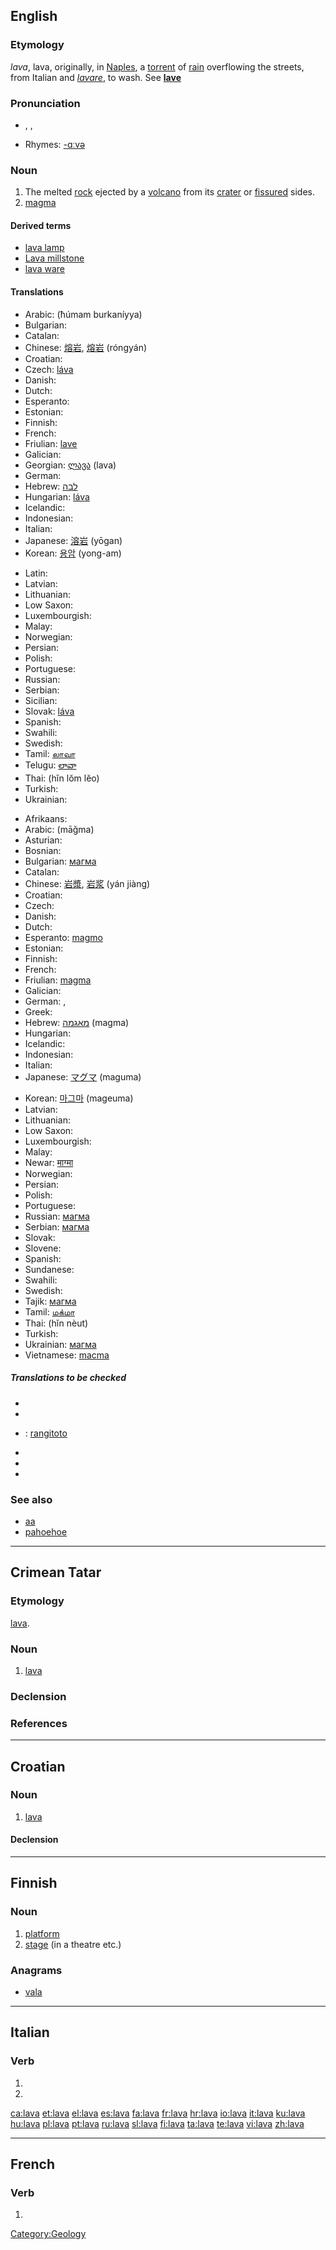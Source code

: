 {{see|Lava}}
{{wikipedia}}
==English==

===Etymology===
{{It.}} ''lava'', lava, originally, in [[Naples]], a [[torrent]] of [[rain]] overflowing the streets, from Italian and {{L.}} ''[[lavare]]'', to wash. See '''[[lave]]'''

===Pronunciation===
* {{enPR|läʹvə}}, {{IPA|/lɑːvə/}}, {{SAMPA|/lA:v@/}}
* Rhymes: [[Rhymes:English:-ɑːvə|-ɑːvə]]

===Noun===
{{en-noun|s|-}}

# The melted [[rock]] ejected by a [[volcano]] from its [[crater]] or [[fissure]]d sides.<!--encyclopedic info: It flows out in streams sometimes miles or kilometres in length. It also issues from fissures in the earth's surface, and forms beds covering many square miles, as in the Northwestern United States.
#: '''Note:''' Lavas are classed, according to their 1) structure, as [[scoriaceous]] or [[cellular]], [[glassy]], [[stony]], etc., 2) according to the material of which they consist, as [[doleritic]], [[trachytic]], etc., and 3) according to their form in flows as either [[aa]] or [[pahoehoe]].-->
# [[magma]]<!--, molten rock ''within'' the earth.-->

====Derived terms====
*[[lava lamp]]
*[[Lava millstone]]<!--:, a hard and coarse basaltic millstone from the neighborhood of the [[Rhine]].-->
*[[lava ware]]<!--:, a kind of cheap pottery made of iron slag cast into tiles, [[urn]]s, table tops, etc., resembling lava in appearance.-->

====Translations====
{{trans-top|melted rock}}
* Arabic: {{Arab|[[حمم بركانية]]}} (ħúmam burkaníyya) {{f}}
* Bulgarian: {{t-|bg|лава|f|sc=Cyrl}}
* Catalan: {{t+|ca|lava|f}}
* Chinese: [[熔岩]], [[熔岩]] (róngyán)
* Croatian: {{t+|hr|lava|f}}
* Czech: [[láva]] {{f}}
* Danish: {{t-|da|lava|c}}
* Dutch: {{t-|nl|lava|f}}
* Esperanto: {{t-|eo|lafo|xs=Esperanto}}
* Estonian: {{t-|et|laava}}
* Finnish: {{t+|fi|laava}}
* French: {{t+|fr|lave|f}}
* Friulian: [[lave]] {{f}}
* Galician: {{t-|gl|lava|f|xs=Galician}}
* Georgian: [[ლავა]] (lava)
* German: {{t+|de|Lava|f}}
* Hebrew: [[לבה]] {{f}}
* Hungarian: [[láva]]
* Icelandic: {{t+|is|hraun}}
* Indonesian: {{t-|id|lava|xs=Indonesian}}
* Italian: {{t+|it|lava|f}}
* Japanese: [[溶岩]] (yōgan)
* Korean: [[용암]] (yong-am)
{{trans-mid}}
* Latin: {{t-|la|lava|f}}
* Latvian: {{t-|lv|lava|xs=Latvian}}
* Lithuanian: {{t-|lt|lava|xs=Lithuanian}}
* Low Saxon: {{t-|nds|Lava|xs=Low Saxon}}
* Luxembourgish: {{t-|lb|Lava|xs=Luxembourgish}}
* Malay: {{t-|ms|lava|xs=Malay}}
* Norwegian: {{t-|no|lava}}
* Persian: {{t-|fa|گدازه|sc=fa-Arab|xs=Persian}}
* Polish: {{t+|pl|lawa|f}}
* Portuguese: {{t+|pt|lava|f}}
* Russian: {{t+|ru|лава|f|sc=Cyrl}}
* Serbian: {{t-|sr|лава|f|sc=Cyrl}}
* Sicilian: {{t-|scn|lava|f|xs=Sicilian}}
* Slovak: [[láva]] {{f}}
* Spanish: {{t+|es|lava|f}}
* Swahili: {{t-|sw|lava|xs=Swahili}}
* Swedish: {{t-|sv|lava|c}}
* Tamil: [[லாவா]]
* Telugu: [[లావా]]
* Thai: {{Thai|[[หินหลอมเหลว]]}} (hĭn lŏm lĕo)
* Turkish: {{t+|tr|lav}}
* Ukrainian: {{t-|uk|лава|f|sc=Cyrl|xs=Ukrainian}}
{{trans-bottom}}

{{trans-top|magma}}
* Afrikaans: {{t-|af|magma|xs=Afrikaans}}
* Arabic: {{Arab|[[ماغما]]}} (māğma) {{f}}
* Asturian: {{t-|ast|magma|m|xs=Asturian}}
* Bosnian: {{t-|bs|magma|f}}
* Bulgarian: [[магма]] {{f}}
* Catalan: {{t-|ca|magma|m}}
* Chinese: [[岩漿]], [[岩浆]] (yán jiàng)
* Croatian: {{t+|hr|lava|f}}
* Czech: {{t+|cs|magma|f}}
* Danish: {{t-|da|magma}}
* Dutch: {{t-|nl|magma|n}}
* Esperanto: [[magmo]]
* Estonian: {{t+|et|magma}}
* Finnish: {{t+|fi|laava}}
* French: {{t+|fr|magma|m}}
* Friulian: [[magma]] {{m}}
* Galician: {{t-|gl|magma|m|xs=Galician}}
* German: {{t+|de|Lava|f}}, {{t-|de|Magma|n}}
* Greek: {{t+|el|μάγμα|n|sc=Grek}}
* Hebrew: [[מאגמה]] (magma) {{f}}
* Hungarian: {{t-|hu|magma}}
* Icelandic: {{t+|is|bergkvika}}
* Indonesian: {{t-|id|magma|xs=Indonesian}}
* Italian: {{t+|it|magma|m}}
* Japanese: [[マグマ]] (maguma)
{{trans-mid}}
* Korean: [[마그마]] (mageuma)
* Latvian: {{t-|lv|magma|xs=Latvian}}
* Lithuanian: {{t-|lt|magma|xs=Lithuanian}}
* Low Saxon: {{t-|nds|Magma|xs=Low Saxon}}
* Luxembourgish: {{t-|lb|Magma|xs=Luxembourgish}}
* Malay: {{t-|ms|magma|xs=Malay}}
* Newar: [[माग्मा]]
* Norwegian: {{t-|no|magma}}
* Persian: {{fa-Arab|[[تفتال]]}}
* Polish: {{t+|pl|magma|f}}
* Portuguese: {{t-|pt|magma|m}}
* Russian: [[магма]] {{f}}
* Serbian: [[магма]] {{f}}
* Slovak: {{t-|sk|magma|f}}
* Slovene: {{t+|sl|magma|f}}
* Spanish: {{t-|es|magma|m}}
* Sundanese: {{t-|su|magma|xs=Sundanese}}
* Swahili: {{t-|sw|magma|xs=Swahili}}
* Swedish: {{t-|sv|magma}}
* Tajik: [[магма]]
* Tamil: [[மக்மா]]
* Thai: {{Thai|[[หินหนืด]]}} (hĭn nèut)
* Turkish: {{t+|tr|magma}}
* Ukrainian: [[магма]] {{f}}
* Vietnamese: [[macma]]
{{trans-bottom}}

=====Translations to be checked=====
{{checktrans}}
*{{trreq|Armenian}}
*{{trreq|Hawaiian}}
*{{ttbc|Maori}}: [[rangitoto]]
*{{trreq|Samoan}}
*{{trreq|Tahitian}}
*{{trreq|Tongan}}

===See also===
*[[aa]]
*[[pahoehoe]]

[[Category:Geology]]

----

==Crimean Tatar==

===Etymology===
{{It.|crh}} [[lava#Italian|lava]].

===Noun===
{{infl|crh|noun}}

# [[#English|lava]]

===Declension===
{{crh-latin-noun|nıñ|ğa|nı|da|dan}}

===References===
{{R:Useinov-Mireev 2002}}

----

==Croatian==

===Noun===
{{hr-noun|g=f|lave}}

# {{geology|lang=hr}} [[#English|lava]]

====Declension====
{{hr-decl-noun
|lava|lave
|lave|lava
|lavi|lavama
|lavu|lave
|lavo|lave
|lavi|lavama
|lavom|lavama
}}

----

==Finnish==

===Noun===
{{fi-noun|lav|type=kala}}

# [[platform]]
# [[stage]] (in a theatre etc.)

===Anagrams===
*[[vala]]

----

==Italian==

===Verb===
{{infl|it|verb form}}

# {{form of|[[third-person|Third-person]] [[singular]] [[present tense]]|[[lavare#Italian|lavare]]|lang=Italian}}
# {{form of|[[second-person|Second-person]] singular [[imperative]]|lavare#Italian|lavare|lang=Italian}}

[[ca:lava]]
[[et:lava]]
[[el:lava]]
[[es:lava]]
[[fa:lava]]
[[fr:lava]]
[[hr:lava]]
[[io:lava]]
[[it:lava]]
[[ku:lava]]
[[hu:lava]]
[[pl:lava]]
[[pt:lava]]
[[ru:lava]]
[[sl:lava]]
[[fi:lava]]
[[ta:lava]]
[[te:lava]]
[[vi:lava]]
[[zh:lava]]

----
==French==

===Verb===
{{fr-verb-form}}

# {{form of|[[third-person|Third-person]] [[singular]] [[past historic]]|laver|lang=French}}


{{rfc-auto}}